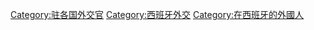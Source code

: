[[Category:驻各国外交官|Category:驻各国外交官]]
[[Category:西班牙外交|Category:西班牙外交]]
[[Category:在西班牙的外國人|Category:在西班牙的外國人]]
